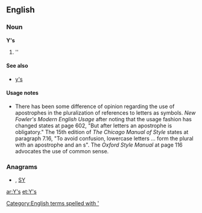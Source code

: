 {{also|ys|Ys|y's}}
==English==

===Noun===
'''Y's'''

# ''{{plural of|[[Y]]}}

====See also====
* [[y's]]

====Usage notes====
* There has been some difference of opinion regarding the use of apostrophes in the pluralization of references to letters as symbols.  ''New Fowler's Modern English Usage'' after noting that the usage fashion has changed states at page 602, "But after letters an apostrophe is obligatory."    The 15th edition of ''The Chicago Manual of Style'' states at paragraph 7.16, "To avoid confusion, lowercase letters ... form the plural with an apostrophe and an s".  The ''Oxford Style Manual'' at page 116 advocates the use of common sense.

===Anagrams===
* {{alphagram|[[Sy#English|Sy]]}} , [[SY#English|SY]]

[[Category:English terms spelled with ']]

[[ar:Y's]]
[[et:Y's]]